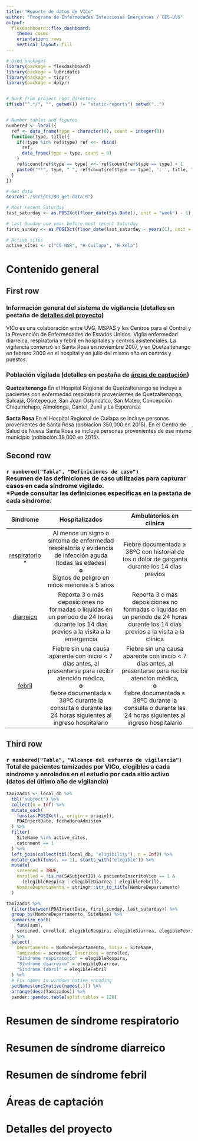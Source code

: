 ```yaml
---
title: "Reporte de datos de VICo"
author: "Programa de Enfermedades Infecciosas Emergentes / CES-UVG"
output: 
  flexdashboard::flex_dashboard:
    theme: cosmo
    orientation: rows
    vertical_layout: fill
---
```


```r
# Used packages
library(package = flexdashboard)
library(package = lubridate)
library(package = tidyr)
library(package = dplyr)


# Work from project root directory
if(sub("^.*/", "", getwd()) != "static-reports") setwd("..")


# Number tables and figures
numbered <- local({
  ref <- data_frame(type = character(0), count = integer(0))
  function(type, title){
    if(!type %in% ref$type) ref <<- rbind(
      ref,
      data_frame(type = type, count = 0)
    )
    ref$count[ref$type == type] <<- ref$count[ref$type == type] + 1
    paste0("**", type, " ", ref$count[ref$type == type], ': ', title, ".**")
  }
})

# Get data
source("./scripts/00_get-data.R")

# Most recent Saturday
last_saturday <- as.POSIXct(floor_date(Sys.Date(), unit = "week") - 1)

# Last Sunday one year before most recent Saturday
first_sunday <- as.POSIXct(floor_date(last_saturday - years(1), unit = "week"))

# Active sites
active_sites <- c("CS-NSR", "H-Cuilapa", "H-Xela")
```




<!-- Tab with general content regarging the surveillance -->
# Contenido general


## First row {data-height=120}

### **Información general del sistema de vigilancia** (detalles en pestaña de [detalles del proyecto](#detalles-del-proyecto))

VICo es una colaboración entre UVG, MSPAS y los
Centros para el Control y la Prevención de Enfermedades de Estados Unidos.
Vigila enfermedad diarreica, respiratoria y febril en hospitales y
centros asistenciales.
La vigilancia comenzó en Santa Rosa en noviembre 2007,
y en Quetzaltenango en febrero 2009 en el hospital
y en julio del mismo año en centros y puestos.




### **Población vigilada** (detalles en pestaña de [áreas de captación](#areas-de-captacion))

**Quetzaltenango**
En el Hospital Regional de Quetzaltenango se incluye a pacientes con enfermedad
respiratoria provenientes de
Quetzaltenango,
Salcajá,
Olintepeque,
San Juan Ostuncalco,
San Mateo,
Concepción Chiquirichapa,
Almolonga,
Cantel,
Zunil
y La Esperanza


**Santa Rosa**
En el Hospital Regional de Cuilapa se incluye personas provenientes de Santa Rosa
(población 350,000 en 2015).
En el Centro de Salud de Nueva Santa Rosa se incluye personas provenientes de ese mismo municipio
(población 38,000 en 2015).


## Second row


### `r numbered("Tabla", "Definiciones de caso")` </br>Resumen de las definiciones de caso utilizadas para capturar casos en cada síndrome vigilado. </br>*Puede consultar las definiciones específicas en la pestaña de cada síndrome.

------------------------------------------------------------------------------------------------------------------------------------------------------------------------------------------------------------------------------------------------------------
         Síndrome                                     Hospitalizados                                                                                           Ambulatorios en clínica
--------------------------------------------------  --------------------------------------------------------------------------------------------------------- -------------------------------------------------------------------------------------------------------
<span title="Clic para consultar detalles">          Al menos un signo o síntoma de enfermedad respiratoria y evidencia de infección aguda (todas las edades)  Fiebre documentada ≥ 38ºC con historial de tos o dolor de garganta durante los 14 días previos
[respiratorio](#resumen-de-sindrome-respiratorio)    </br>**o**</br>
*</span>                                             Signos de peligro en niños menores a 5 años

<span title="Clic para consultar detalles">          Reporta 3 o más deposiciones no formadas o líquidas en un período de 24 horas durante los 14 días         Reporta 3 o más deposiciones no formadas o líquidas en un período de 24 horas durante los 14 días
[diarreico](#resumen-de-sindrome-diarreico)          previos a la visita a la emergencia                                                                       previos a la visita a la clínica
</span>

<span title="Clic para consultar detalles">          Fiebre sin una causa aparente con inicio < 7 días antes, al presentarse para recibir atención médica,     Fiebre sin una causa aparente con inicio < 7 días antes, al presentarse para recibir atención médica,
[febril](#resumen-de-sindrome-febril)                </br>**o**</br>                                                                                           </br>**o**</br>
</span>                                              fiebre documentada ≥ 38ºC durante la consulta o durante las 24 horas siguientes al ingreso hospitalario   fiebre documentada ≥ 38ºC durante la consulta o durante las 24 horas siguientes al ingreso hospitalario
------------------------------------------------------------------------------------------------------------------------------------------------------------------------------------------------------------------------------------------------------------




## Third row {data-height=300}


### `r numbered("Tabla", "Alcance del esfuerzo de vigilancia")` </br>Total de pacientes tamizados por VICo, elegibles a cada síndrome y enrolados en el estudio por cada sitio activo </br> (datos del último año de vigilancia)



```r
tamizados <- local_db %>%
  tbl("subject") %>%
  collect(n = Inf) %>%
  mutate_each(
    funs(as.POSIXct(., origin = origin)),
    PDAInsertDate, fechaHoraAdmision
  ) %>%
  filter(
    SiteName %in% active_sites,
    catchment == 1
  ) %>%
  left_join(collect(tbl(local_db, "eligibility"), n = Inf)) %>%
  mutate_each(funs(. == 1), starts_with("elegible")) %>% 
  mutate(
    screened = TRUE,
    enrolled = !is.na(SASubjectID) & pacienteInscritoVico == 1 &
      (elegibleRespira | elegibleDiarrea | elegibleFebril),
    NombreDepartamento = stringr::str_to_title(NombreDepartamento)
  )

tamizados %>%
  filter(between(PDAInsertDate, first_sunday, last_saturday)) %>%
  group_by(NombreDepartamento, SiteName) %>%
  summarize_each(
    funs(sum),
    screened, enrolled, elegibleRespira, elegibleDiarrea, elegibleFebril
  ) %>%
  select(
    Departamento = NombreDepartamento, Sitio = SiteName,
    Tamizados = screened, Inscritos = enrolled,
    "Síndrome respiratorio" = elegibleRespira,
    "Síndrome diarreico" = elegibleDiarrea,
    "Síndrome febril" = elegibleFebril
  ) %>%
  # Fix names to windows native encoding
  setNames(enc2native(names(.))) %>%
  arrange(desc(Tamizados)) %>%
  pander::pandoc.table(split.tables = 120)
```




<!-- Tab with a summary of the respiratory syndrome surveillance -->
# Resumen de síndrome respiratorio




<!-- Tab with a summary of the diarrheal syndrome surveillance -->
# Resumen de síndrome diarreico




<!-- Tab with a summary of the febrile syndrome surveillance -->
# Resumen de síndrome febril




<!-- Tab with a detail of catchment areas -->
# Áreas de captación




<!-- Tab with a detailed description of the project -->
# Detalles del proyecto




<!-- End of the main report page -->
